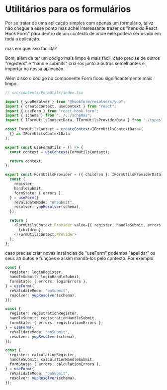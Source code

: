 
<Meta title="Contexts/Form Utils" />

# Utilitários para os formulários

Por se tratar de uma aplicação simples com apenas um formulário, talvz não chegue a esse ponto mas achei interessante trazer os "itens do React Hook Form" para dentro de um contexto de onde eele poderá ser usado em toda a aplicação.

mas em que isso facilita?

Bom, além de ter um codigo mais limpo é mais fácil, caso precise de outros "registers" e "handle submits" criá-los junto a outros semelhantes e importar na nossa aplicação.

Além disso o código no componente Form ficou significantemente mais limpo.

```typescript
// src/contexts/FormUtils/index.tsx

import { yupResolver } from "@hookform/resolvers/yup";
import { createContext, useContext } from "react";
import { useForm } from "react-hook-form";
import { schema } from "../../schemas";
import { IFormUtilsContextData, IFormUtilsProviderData } from "./types";

const FormUtilsContext = createContext<IFormUtilsContextData>(
  {} as IFormUtilsContextData
);

export const useFormUtils = () => {
  const context = useContext(FormUtilsContext);

  return context;
};

export const FormUtilsProvider = ({ children }: IFormUtilsProviderData) => {
  const {
    register,
    handleSubmit,
    formState: { errors },
  } = useForm({
    reValidateMode: "onSubmit",
    resolver: yupResolver(schema),
  });

  return (
    <FormUtilsContext.Provider value={{ register, handleSubmit, errors }}>
      {children}
    </FormUtilsContext.Provider>
  );
};
```

caso precise criar novas instâncias de "useForm" podemos "apelidar" os seus atributos e funções e assim mandá-los pelo contexto. Por exemplo:

```typescript
const {
  register: loginRegister,
  handleSubmit: loginHandleSubmit,
  formState: { errors: loginErrors },
} = useForm({
  reValidateMode: "onSubmit",
  resolver: yupResolver(schema),
});

const {
  register: registrationRegister,
  handleSubmit: registrationHandleSubmit,
  formState: { errors: registrationErrors },
} = useForm({
  reValidateMode: "onSubmit",
  resolver: yupResolver(schema),
});

const {
  register: calculationRegister,
  handleSubmit: calculationHandleSubmit,
  formState: { errors: calculationErrors },
} = useForm({
  reValidateMode: "onSubmit",
  resolver: yupResolver(schema),
});
```
